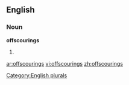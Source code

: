 ==English==

===Noun===
'''offscourings'''

# {{plural of|[[offscouring]]}}

[[Category:English plurals]]

[[ar:offscourings]]
[[vi:offscourings]]
[[zh:offscourings]]